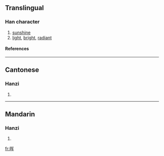 {{see|暉}}

==Translingual==
===Han character===
{{Han char|rn=72|rad=日|as=06|sn=10|four=|canj=日月大手 (ABKQ), X日月大手 (XABKQ)}}
# [[sunshine]]
# [[light]], [[bright]], [[radiant]]
====References====
{{Han ref|kx=0495.241|hdz=21509.081|uh=6656|ud=26198}}

----
==Cantonese==
===Hanzi===
{{yue-hanzi|jyut=|y=fai1}}
# {{defn|Cantonese}}

----
==Mandarin==
===Hanzi===
{{cmn-hanzi|tra=暉|pin=[[huī]] (hui1), [[shèng]] (sheng4)|wg=hui<sup>1</sup>, sheng<sup>4</sup>}}
# {{defn|Mandarin}}

[[fr:晖]]